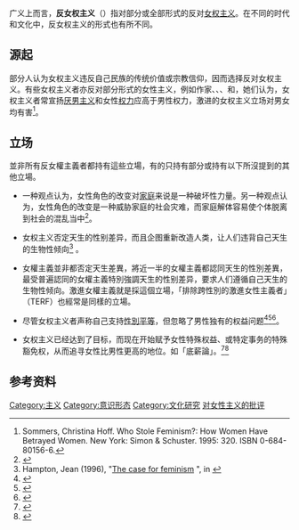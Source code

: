 {{Expert needed|time=2021-10-14}}{{女性主義側欄}}
广义上而言，'''反女权主义'''（{{lang-en|Antifeminism}}）指对部分或全部形式的反对[[女权主义|女权主义]]。在不同的时代和文化中，反女权主义的形式也有所不同。

== 源起 ==
部分人认为女权主义违反自己民族的传统价值或宗教信仰，因而选择反对女权主义。有些女权主义者亦反对部分形式的女性主义，例如作家{{link-en|卡蜜兒·帕利亞|Camille Paglia}}、{{le|克里斯蒂娜·霍夫·萨默斯|Christina Hoff Sommers}}、{{link-en|珍·貝絲琪·艾爾西登|Jean Bethke Elshtain}}、{{link-en|伊莉莎白·福克斯-簡諾維斯|Elizabeth Fox-Genovese}}和{{le|凯蒂·洛芙|Katie Roiphe}}，她们认为，女权主义者常宣扬[[厌男主义|厌男主义]]和女性[[权力|权力]]应高于男性权力，激进的女权主义立场对男女均有害<ref>Sommers, Christina Hoff. Who Stole Feminism?: How Women Have Betrayed Women. New York: Simon & Schuster. 1995: 320. ISBN 0-684-80156-6.</ref>。

== 立场 ==
並非所有反女權主義者都持有這些立場，有的只持有部分或持有以下所沒提到的其他立場。

*一种观点认为，女性角色的改变对[[家庭|家庭]]来说是一种破坏性力量。另一种观点认为，女性角色的改变是一种威胁家庭的社会灾难，而家庭解体容易使个体脱离到社会的混乱当中<ref>{{cite web |url=http://www.lewrockwell.com/gottfried/gottfried9.html |title=存档副本 |accessdate=2006-09-30 |deadurl=yes |archiveurl=https://web.archive.org/web/20060920034558/http://www.lewrockwell.com/gottfried/gottfried9.html |archivedate=2006-09-20 }}</ref>。

*女权主义否定天生的性别差异，而且企图重新改造人类，让人们违背自己天生的生物性倾向<ref>Hampton, Jean (1996), "[https://books.google.co.uk/books?id=pfYSzwWrBbYC&pg=PA10 The case for feminism] {{Wayback|url=https://books.google.co.uk/books?id=pfYSzwWrBbYC&pg=PA10 |date=20171201043747 }}", in {{cite book | editor-last = Leahy | editor-first = Michael P.T. | title = The liberation debate: rights at issue | page = 10 | publisher = Routledge | location = London New York | isbn = 9780415116947 }}</ref> 。

*女權主義並非都否定天生差異，將近一半的女權主義都認同天生的性別差異，最受普遍認同的女權主義特別強調天生的性别差异，要求人们遵循自己天生的生物性倾向。激進女權主義就是採這個立場，「排除跨性別的激進女性主義者」（TERF）也經常是同樣的立場。

*尽管女权主义者声称自己支持[[性別平等|性別平等]]，但忽略了男性独有的权益问题<ref name="(Wattenberg, B 1994)">{{cite web|last=Wattenberg|first=Ben|title=Has feminism gone too far?|archive-url=https://web.archive.org/web/20061013145104/http://www.menweb.org/paglsomm.htm|archive-date=2006-10-13|url=http://www.menweb.org/paglsomm.htm|deadurl=no|accessdate=2006-09-30|publisher=MenWeb|year=1994}}</ref><ref name="(Pizzey, E 1999)">{{cite web | last = Pizzey | first = Erin | author-link = Erin Pizzey | title = How the women's movement taught women to hate men | archive-url = https://web.archive.org/web/20060926183932/http://www.fathersforlife.org/pizzey/how_women_were_taught_to_hate_men.htm | archive-date = 2006-09-26 | url = http://www.fathersforlife.org/pizzey/how_women_were_taught_to_hate_men.htm | deadurl = yes | publisher = Fathers for Life | year = 1999 | accessdate = 2006-09-30 }}</ref><ref name="(JSC 2006)">{{cite web | last = Shaw Crouse | first = Janice | title = What Friedan wrought | archive-url = https://web.archive.org/web/20060427170136/http://www.beverlylahayeinstitute.org/articledisplay.asp?id=10088&department=BLI&categoryid=dotcommentary | archive-date = 2006-04-27 | url = http://www.beverlylahayeinstitute.org/articledisplay.asp?id=10088&department=BLI&categoryid=dotcommentary | publisher = Concerned Women for America | date = 2006-02-07 | accessdate = 2006-09-30 | deadurl = yes }}</ref>。

*女权主义已经达到了目标，而现在开始赋予女性特殊权益、或特定事务的特殊豁免权，从而追寻女性比男性更高的地位。如「底薪論」。<ref>{{Cite web |url=http://www.menweb.org/paglsomm.htm |title=存档副本 |accessdate=2015-04-23 |archive-date=2006-10-13 |archive-url=https://web.archive.org/web/20061013145104/http://www.menweb.org/paglsomm.htm |dead-url=no }}</ref><ref>{{Cite web |url=http://www.fathersforlife.org/pizzey/how_women_were_taught_to_hate_men.htm |title=存档副本 |accessdate=2015-04-23 |archive-date=2006-09-26 |archive-url=https://web.archive.org/web/20060926183932/http://www.fathersforlife.org/pizzey/how_women_were_taught_to_hate_men.htm |dead-url=yes }}</ref>

==参考资料==
{{Reflist}}
{{Feminism}}
[[Category:主义|Category:主义]]
[[Category:意识形态|Category:意识形态]]
[[Category:文化研究|Category:文化研究]]
[[Category:对女性主义的批评|]]